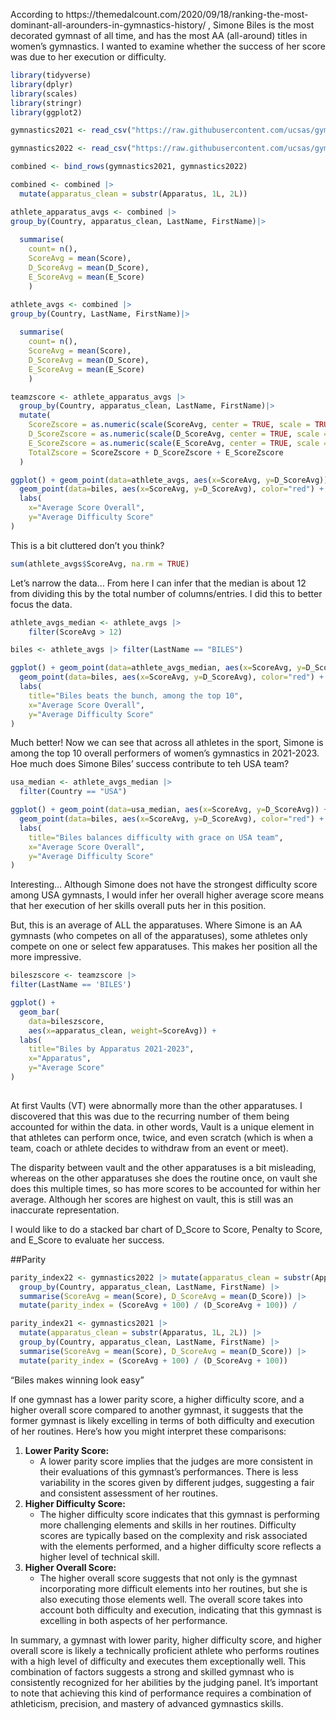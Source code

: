 According to https://themedalcount.com/2020/09/18/ranking-the-most-dominant-all-arounders-in-gymnastics-history/ , Simone Biles is the most decorated gymnast of all time, and has the most AA (all-around) titles in women's gymnastics. I wanted to examine whether the success of her score was due to her execution or difficulty. 

```r
library(tidyverse)
library(dplyr)
library(scales)
library(stringr)
library(ggplot2)
```

```r
gymnastics2021 <- read_csv("https://raw.githubusercontent.com/ucsas/gym2024data/main/cleandata/data_2017_2021.csv")
```
```r
gymnastics2022 <- read_csv("https://raw.githubusercontent.com/ucsas/gym2024data/main/cleandata/data_2022_2023.csv")
```
```r
combined <- bind_rows(gymnastics2021, gymnastics2022)

combined <- combined |>
  mutate(apparatus_clean = substr(Apparatus, 1L, 2L))
```


```r
athlete_apparatus_avgs <- combined |>
group_by(Country, apparatus_clean, LastName, FirstName)|>
  
  summarise(
    count= n(),
    ScoreAvg = mean(Score), 
    D_ScoreAvg = mean(D_Score), 
    E_ScoreAvg = mean(E_Score)
    ) 

athlete_avgs <- combined |>
group_by(Country, LastName, FirstName)|>
  
  summarise(
    count= n(),
    ScoreAvg = mean(Score), 
    D_ScoreAvg = mean(D_Score), 
    E_ScoreAvg = mean(E_Score)
    )
```
```r
teamzscore <- athlete_apparatus_avgs |> 
  group_by(Country, apparatus_clean, LastName, FirstName)|>
  mutate(
    ScoreZscore = as.numeric(scale(ScoreAvg, center = TRUE, scale = TRUE)),
    D_ScoreZscore = as.numeric(scale(D_ScoreAvg, center = TRUE, scale = TRUE)),
    E_ScoreZscore = as.numeric(scale(E_ScoreAvg, center = TRUE, scale = TRUE)) * -1,
    TotalZscore = ScoreZscore + D_ScoreZscore + E_ScoreZscore
  )  
```
    
```r
ggplot() + geom_point(data=athlete_avgs, aes(x=ScoreAvg, y=D_ScoreAvg)) +
  geom_point(data=biles, aes(x=ScoreAvg, y=D_ScoreAvg), color="red") +
  labs(
    x="Average Score Overall", 
    y="Average Difficulty Score"
)
```
This is a bit cluttered don't you think?
  
```r
sum(athlete_avgs$ScoreAvg, na.rm = TRUE) 
```
Let's narrow the data... From here I can infer that the median is about 12 from dividing this by the total number of columns/entries. I did this to better focus the data.

```r
athlete_avgs_median <- athlete_avgs |>
    filter(ScoreAvg > 12)
```

  
```r
biles <- athlete_avgs |> filter(LastName == "BILES")
```

```r
ggplot() + geom_point(data=athlete_avgs_median, aes(x=ScoreAvg, y=D_ScoreAvg)) +
  geom_point(data=biles, aes(x=ScoreAvg, y=D_ScoreAvg), color="red") +
  labs(
    title="Biles beats the bunch, among the top 10", 
    x="Average Score Overall", 
    y="Average Difficulty Score"
)
```
Much better! Now we can see that across all athletes in the sport, Simone is among the top 10 overall performers of women's gymnastics in 2021-2023. Hoe much does Simone Biles' success contribute to teh USA team?

```r
usa_median <- athlete_avgs_median |>
  filter(Country == "USA")
```

```r
ggplot() + geom_point(data=usa_median, aes(x=ScoreAvg, y=D_ScoreAvg)) +
  geom_point(data=biles, aes(x=ScoreAvg, y=D_ScoreAvg), color="red") +
  labs(
    title="Biles balances difficulty with grace on USA team", 
    x="Average Score Overall", 
    y="Average Difficulty Score"
)
```
Interesting... Although Simone does not have the strongest difficulty score among USA gymnasts, I would infer her overall higher average score means that her execution of her skills overall puts her in this position. 

But, this is an average of ALL the apparatuses. Where Simone is an AA gymnasts (who competes on all of the apparatuses), some athletes only compete on one or select few apparatuses. This makes her position all the more impressive. 


```r
bileszscore <- teamzscore |>
filter(LastName == 'BILES')

ggplot() +
  geom_bar(
    data=bileszscore, 
    aes(x=apparatus_clean, weight=ScoreAvg)) +
  labs(
    title="Biles by Apparatus 2021-2023", 
    x="Apparatus", 
    y="Average Score"
)
  
```
At first Vaults (VT) were abnormally more than the other apparatuses. I discovered that this was due to the recurring number of them being accounted for within the data. in other words, Vault is a unique element in that athletes can perform once, twice, and even scratch (which is when a team, coach or athlete decides to withdraw from an event or meet).

The disparity between vault and the other apparatuses is a bit misleading, whereas on the other apparatuses she does the routine once, on vault she does this multiple times, so has more scores to be accounted for within her average. Although her scores are highest on vault, this is still was an inaccurate representation.

I would like to do a stacked bar chart of D_Score to Score, Penalty to Score, and E_Score to evaluate her success. 

##Parity
```r
parity_index22 <- gymnastics2022 |> mutate(apparatus_clean = substr(Apparatus, 1L, 2L)) |>
  group_by(Country, apparatus_clean, LastName, FirstName) |> 
  summarise(ScoreAvg = mean(Score), D_ScoreAvg = mean(D_Score)) |> 
  mutate(parity_index = (ScoreAvg + 100) / (D_ScoreAvg + 100)) /

parity_index21 <- gymnastics2021 |> 
  mutate(apparatus_clean = substr(Apparatus, 1L, 2L)) |>
  group_by(Country, apparatus_clean, LastName, FirstName) |> 
  summarise(ScoreAvg = mean(Score), D_ScoreAvg = mean(D_Score)) |> 
  mutate(parity_index = (ScoreAvg + 100) / (D_ScoreAvg + 100))
```
"Biles makes winning look easy"

If one gymnast has a lower parity score, a higher difficulty score, and a higher overall score compared to another gymnast, it suggests that the former gymnast is likely excelling in terms of both difficulty and execution of her routines. Here's how you might interpret these comparisons:

1. **Lower Parity Score:**
   - A lower parity score implies that the judges are more consistent in their evaluations of this gymnast's performances. There is less variability in the scores given by different judges, suggesting a fair and consistent assessment of her routines.

2. **Higher Difficulty Score:**
   - The higher difficulty score indicates that this gymnast is performing more challenging elements and skills in her routines. Difficulty scores are typically based on the complexity and risk associated with the elements performed, and a higher difficulty score reflects a higher level of technical skill.

3. **Higher Overall Score:**
   - The higher overall score suggests that not only is the gymnast incorporating more difficult elements into her routines, but she is also executing those elements well. The overall score takes into account both difficulty and execution, indicating that this gymnast is excelling in both aspects of her performance.

In summary, a gymnast with lower parity, higher difficulty score, and higher overall score is likely a technically proficient athlete who performs routines with a high level of difficulty and executes them exceptionally well. This combination of factors suggests a strong and skilled gymnast who is consistently recognized for her abilities by the judging panel. It's important to note that achieving this kind of performance requires a combination of athleticism, precision, and mastery of advanced gymnastics skills.
